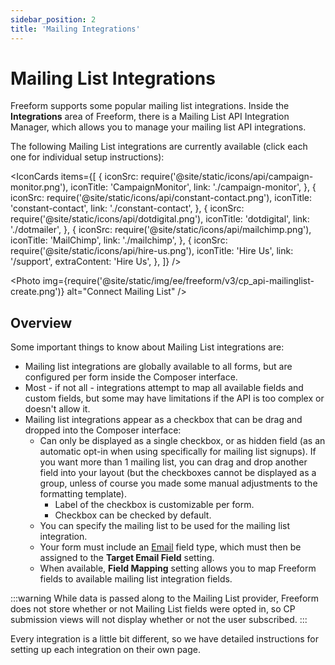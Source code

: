 ```yaml
---
sidebar_position: 2
title: 'Mailing Integrations'
---
```



# Mailing List Integrations

Freeform supports some popular mailing list integrations. Inside the **Integrations** area of Freeform, there is a Mailing List API Integration Manager, which allows you to manage your mailing list API integrations.

The following Mailing List integrations are currently available (click each one for individual setup instructions):

<IconCards
  items={[
    {
      iconSrc: require('@site/static/icons/api/campaign-monitor.png'),
      iconTitle: 'CampaignMonitor',
      link: './campaign-monitor',
    },
    {
      iconSrc: require('@site/static/icons/api/constant-contact.png'),
      iconTitle: 'constant-contact',
      link: './constant-contact',
    },
    {
      iconSrc: require('@site/static/icons/api/dotdigital.png'),
      iconTitle: 'dotdigital',
      link: './dotmailer',
    },
    {
      iconSrc: require('@site/static/icons/api/mailchimp.png'),
      iconTitle: 'MailChimp',
      link: './mailchimp',
    },
    {
      iconSrc: require('@site/static/icons/api/hire-us.png'),
      iconTitle: 'Hire Us',
      link: '/support',
      extraContent: 'Hire Us',
    },
  ]}
/>

<Photo
  img={require('@site/static/img/ee/freeform/v3/cp_api-mailinglist-create.png')}
  alt="Connect Mailing List"
/>

## Overview

Some important things to know about Mailing List integrations are:

- Mailing list integrations are globally available to all forms, but are configured per form inside the Composer interface.
- Most - if not all - integrations attempt to map all available fields and custom fields, but some may have limitations if the API is too complex or doesn't allow it.
- Mailing list integrations appear as a checkbox that can be drag and dropped into the Composer interface:
  - Can only be displayed as a single checkbox, or as hidden field (as an automatic opt-in when using specifically for mailing list signups). If you want more than 1 mailing list, you can drag and drop another field into your layout (but the checkboxes cannot be displayed as a group, unless of course you made some manual adjustments to the formatting template).
    - Label of the checkbox is customizable per form.
    - Checkbox can be checked by default.
  - You can specify the mailing list to be used for the mailing list integration.
  - Your form must include an [Email](../../forms/fields-field-types.mdx#fields-email) field type, which must then be assigned to the **Target Email Field** setting.
  - When available, **Field Mapping** setting allows you to map Freeform fields to available mailing list integration fields.

:::warning
While data is passed along to the Mailing List provider, Freeform does not store whether or not Mailing List fields were opted in, so CP submission views will not display whether or not the user subscribed.
:::

Every integration is a little bit different, so we have detailed instructions for setting up each integration on their own page.

